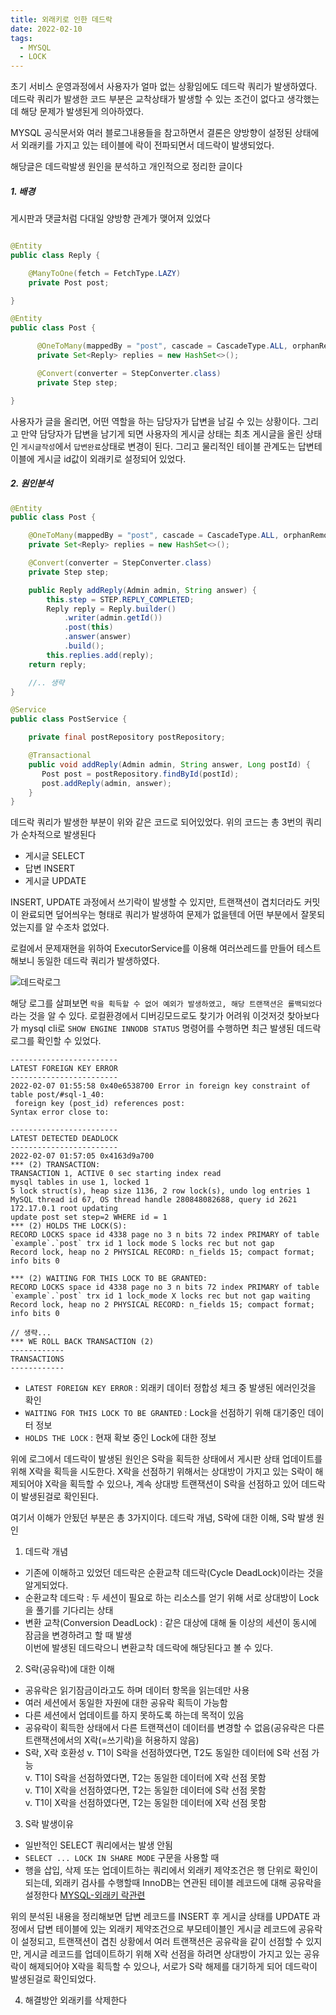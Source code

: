 ```yaml
---
title: 외래키로 인한 데드락
date: 2022-02-10
tags:
  - MYSQL
  - LOCK
---  
```


초기 서비스 운영과정에서 사용자가 얼마 없는 상황임에도 데드락 쿼리가 발생하였다.
데드락 쿼리가 발생한 코드 부분은 교착상태가 발생할 수 있는 조건이 없다고 생각했는데 해당 문제가 발생된게 의아하였다.

MYSQL 공식문서와 여러 블로그내용들을 참고하면서 결론은 양방향이 설정된 상태에서 외래키를 가지고 있는 테이블에 
락이 전파되면서 데드락이 발생되었다.

해당글은 데드락발생 원인을 분석하고 개인적으로 정리한 글이다

##### 1. 배경
게시판과 댓글처럼 다대일 양방향 관계가 맺어져 있었다
```java

@Entity
public class Reply {

    @ManyToOne(fetch = FetchType.LAZY)
    private Post post;

}

@Entity
public class Post {

      @OneToMany(mappedBy = "post", cascade = CascadeType.ALL, orphanRemoval = true)
      private Set<Reply> replies = new HashSet<>();

      @Convert(converter = StepConverter.class)
      private Step step;

}
```
사용자가 글을 올리면, 어떤 역할을 하는 담당자가 답변을 남길 수 있는 상황이다. 그리고 만약 담당자가 답변을 남기게 되면
사용자의 게시글 상태는 최초 게시글을 올린 상태인 `게시글작성`에서 `답변완료`상태로 변경이 된다.
그리고 물리적인 테이블 관계도는 답변테이블에 게시글 id값이 외래키로 설정되어 있었다. 


##### 2. 원인분석
```java
@Entity
public class Post {

    @OneToMany(mappedBy = "post", cascade = CascadeType.ALL, orphanRemoval = true)
    private Set<Reply> replies = new HashSet<>();

    @Convert(converter = StepConverter.class)
    private Step step;

    public Reply addReply(Admin admin, String answer) {
        this.step = STEP.REPLY_COMPLETED;
        Reply reply = Reply.builder()
            .writer(admin.getId())
            .post(this)
            .answer(answer)
            .build();
        this.replies.add(reply);
    return reply;    

    //.. 생략
}

@Service
public class PostService {

    private final postRepository postRepository;

    @Transactional
    public void addReply(Admin admin, String answer, Long postId) {
       Post post = postRepository.findById(postId);     
       post.addReply(admin, answer);
    }
}
```
데드락 쿼리가 발생한 부분이 위와 같은 코드로 되어있었다. 
위의 코드는 총 3번의 쿼리가 순차적으로 발생된다
   - 게시글 SELECT 
   - 답변 INSERT
   - 게시글 UPDATE

INSERT, UPDATE 과정에서 쓰기락이 발생할 수 있지만, 트랜잭션이 겹치더라도 커밋이 완료되면 덮어씌우는 형태로
쿼리가 발생하여 문제가 없을텐데 어떤 부분에서 잘못되었는지를 알 수조차 없었다.

로컬에서 문제재현을 위하여 ExecutorService를 이용해 여러쓰레드를 만들어 테스트해보니 동일한 데드락 쿼리가 발생하였다. 

![데드락로그](./img/lock-log.png) 

해당 로그를 살펴보면 `락을 획득할 수 없어 예외가 발생하였고, 해당 트랜잭션은 롤백되었다`라는 것을 알 수 있다. 
로컬환경에서 디버깅모드로도 찾기가 어려워 이것저것 찾아보다가 mysql cli로 `SHOW ENGINE INNODB STATUS` 명령어를 수행하면
최근 발생된 데드락로그를 확인할 수 있었다. 
```shell
------------------------
LATEST FOREIGN KEY ERROR
------------------------
2022-02-07 01:55:58 0x40e6538700 Error in foreign key constraint of table post/#sql-1_40:
 foreign key (post_id) references post:
Syntax error close to:

------------------------
LATEST DETECTED DEADLOCK
------------------------
2022-02-07 01:57:05 0x4163d9a700
*** (2) TRANSACTION:
TRANSACTION 1, ACTIVE 0 sec starting index read
mysql tables in use 1, locked 1
5 lock struct(s), heap size 1136, 2 row lock(s), undo log entries 1
MySQL thread id 67, OS thread handle 280848082688, query id 2621 172.17.0.1 root updating
update post set step=2 WHERE id = 1
*** (2) HOLDS THE LOCK(S):
RECORD LOCKS space id 4338 page no 3 n bits 72 index PRIMARY of table `example`.`post` trx id 1 lock mode S locks rec but not gap
Record lock, heap no 2 PHYSICAL RECORD: n_fields 15; compact format; info bits 0

*** (2) WAITING FOR THIS LOCK TO BE GRANTED:
RECORD LOCKS space id 4338 page no 3 n bits 72 index PRIMARY of table `example`.`post` trx id 1 lock_mode X locks rec but not gap waiting
Record lock, heap no 2 PHYSICAL RECORD: n_fields 15; compact format; info bits 0

// 생략...
*** WE ROLL BACK TRANSACTION (2)
------------
TRANSACTIONS
------------
```
- `LATEST FOREIGN KEY ERROR` : 외래키 데이터 정합성 체크 중 발생된 에러인것을 확인 
- `WAITING FOR THIS LOCK TO BE GRANTED` : Lock을 선점하기 위해 대기중인 데이터 정보
- `HOLDS THE LOCK` : 현재 확보 중인 Lock에 대한 정보 

위에 로그에서 데드락이 발생된 원인은 S락을 획득한 상태에서 게시판 상태 업데이트를 위해 X락을 획득을 시도한다. 
X락을 선점하기 위해서는 상대방이 가지고 있는 S락이 해제되어야 X락을 획득할 수 있으나, 
계속 상대방 트랜잭션이 S락을 선점하고 있어 데드락이 발생된걸로 확인된다.

여기서 이해가 안됬던 부분은 총 3가지이다. 데드락 개념, S락에 대한 이해, S락 발생 원인

1. 데드락 개념 
- 기존에 이해하고 있었던 데드락은 순환교착 데드락(Cycle DeadLock)이라는 것을 알게되었다.   
- 순환교착 데드락 : 두 세션이 필요로 하는 리소스를 얻기 위해 서로 상대방이 Lock을 풀기를 기다리는 상태  
- 변환 교착(Conversion DeadLock) : 같은 대상에 대해 둘 이상의 세션이 동시에 잠금을 변경하려고 할 때 발생  
이번에 발생된 데드락으니 변환교착 데드락에 해당된다고 볼 수 있다. 

2. S락(공유락)에 대한 이해
 - 공유락은 읽기잠금이라고도 하며 데이터 항목을 읽는데만 사용  
 - 여러 세션에서 동일한 자원에 대한 공유락 획득이 가능함  
 - 다른 세션에서 업데이트를 하지 못하도록 하는데 목적이 있음  
 - 공유락이 획득한 상태에서 다른 트랜잭션이 데이터를 변경할 수 없음(공유락은 다른 트랜잭션에서의 X락(=쓰기락)을 허용하지 않음)
 - S락, X락 호환성
   v. T1이 S락을 선점하였다면, T2도 동일한 데이터에 S락 선점 가능  
   v. T1이 S락을 선점하였다면, T2는 동일한 데이터에 X락 선점 못함  
   v. T1이 X락을 선점하였다면, T2는 동일한 데이터에 S락 선점 못함   
   v. T1이 X락을 선점하였다면, T2는 동일한 데이터에 X락 선점 못함 

3. S락 발생이유
 - 일반적인 SELECT 쿼리에서는 발생 안됨  
 - `SELECT ... LOCK IN SHARE MODE` 구문을 사용할 때  
 - 행을 삽입, 삭제 또는 업데이트하는 쿼리에서 외래키 제약조건은 행 단위로 확인이 되는데, 
 외래키 검사를 수행할때 InnoDB는 연관된 테이블 레코드에 대해 공유락을 설정한다
 [MYSQL-외래키 락관련](https://dev.mysql.com/doc/refman/5.7/en/ansi-diff-foreign-keys.html)


위의 분석된 내용을 정리해보면 답변 레코드를 INSERT 후 게시글 상태를 UPDATE 과정에서
답변 테이블에 있는 외래키 제약조건으로 부모테이블인 게시글 레코드에 공유락이 설정되고, 
트랜잭션이 겹친 상황에서 여러 트랜잭션은 공유락을 같이 선점할 수 있지만, 게시글 레코드를 업데이트하기 위해 X락 선점을 하려면
상대방이 가지고 있는 공유락이 해제되어야 X락을 획득할 수 있으나, 서로가 S락 해제를 대기하게 되어 데드락이 발생된걸로 확인되었다.

4. 해결방안
 외래키를 삭제한다